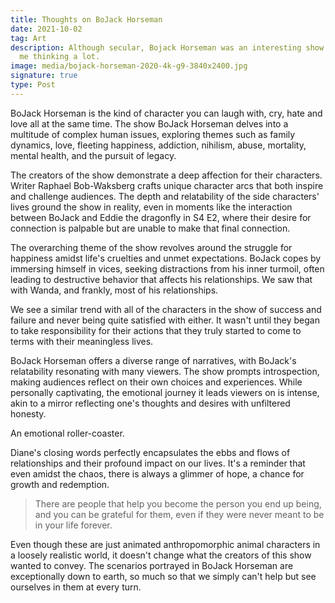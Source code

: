 ```yaml
---
title: Thoughts on BoJack Horseman
date: 2021-10-02
tag: Art
description: Although secular, Bojack Horseman was an interesting show that got
  me thinking a lot.
image: media/bojack-horseman-2020-4k-g9-3840x2400.jpg
signature: true
type: Post
---
```


BoJack Horseman is the kind of character you can laugh with, cry, hate and love all at the same time. The show BoJack Horseman delves into a multitude of complex human issues, exploring themes such as family dynamics, love, fleeting happiness, addiction, nihilism, abuse, mortality, mental health, and the pursuit of legacy.

The creators of the show demonstrate a deep affection for their characters. Writer Raphael Bob-Waksberg crafts unique character arcs that both inspire and challenge audiences. The depth and relatability of the side characters' lives ground the show in reality, even in moments like the interaction between BoJack and Eddie the dragonfly in S4 E2, where their desire for connection is palpable but are unable to make that final connection.

The overarching theme of the show revolves around the struggle for happiness amidst life's cruelties and unmet expectations. BoJack copes by immersing himself in vices, seeking distractions from his inner turmoil, often leading to destructive behavior that affects his relationships. We saw that with Wanda, and frankly, most of his relationships.

We see a similar trend with all of the characters in the show of success and failure and never being quite satisfied with either. It wasn't until they began to take responsibility for their actions that they truly started to come to terms with their meaningless lives.

BoJack Horseman offers a diverse range of narratives, with BoJack's relatability resonating with many viewers. The show prompts introspection, making audiences reflect on their own choices and experiences. While personally captivating, the emotional journey it leads viewers on is intense, akin to a mirror reflecting one's thoughts and desires with unfiltered honesty.

An emotional roller-coaster.

Diane's closing words perfectly encapsulates the ebbs and flows of relationships and their profound impact on our lives. It's a reminder that even amidst the chaos, there is always a glimmer of hope, a chance for growth and redemption.

> There are people that help you become the person you end up being, and you can be grateful for them, even if they were never meant to be in your life forever.

Even though these are just animated anthropomorphic animal characters in a loosely realistic world, it doesn't change what the creators of this show wanted to convey. The scenarios portrayed in BoJack Horseman are exceptionally down to earth, so much so that we simply can't help but see ourselves in them at every turn.
